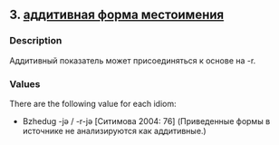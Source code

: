 ## 3. <a href =  'https://agricolamz.github.io/The_Circassian_Isoglosses_Database/3.html'>аддитивная форма местоимения</a>
### Description

Аддитивный показатель может присоединяться к основе на -r.

### Values
There are the following value for each idiom:

* Bzhedug  -jə / -r-jə [Ситимова 2004: 76] (Приведенные формы в источнике не анализируются как аддитивные.)

